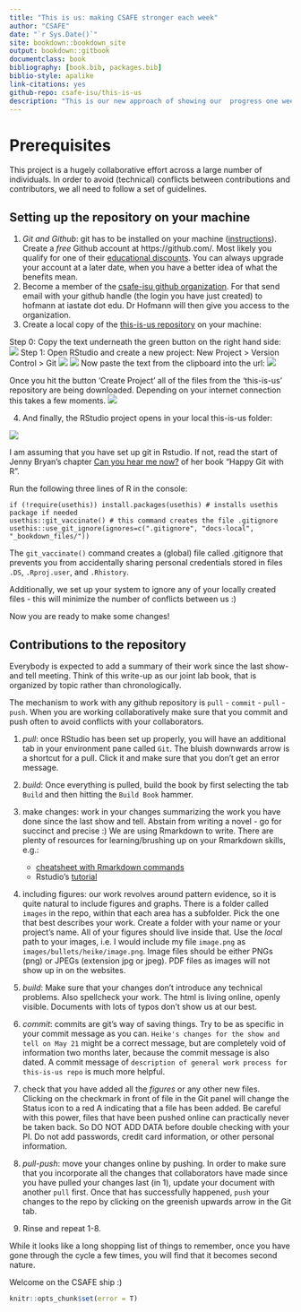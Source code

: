```yaml
--- 
title: "This is us: making CSAFE stronger each week"
author: "CSAFE"
date: "`r Sys.Date()`"
site: bookdown::bookdown_site
output: bookdown::gitbook
documentclass: book
bibliography: [book.bib, packages.bib]
biblio-style: apalike
link-citations: yes
github-repo: csafe-isu/this-is-us
description: "This is our new approach of showing our  progress one week at a time. This book is based on the minimal example of using the bookdown package. The output format for this example is bookdown::gitbook."
---
```


# Prerequisites

This project is a hugely collaborative effort across a large number of individuals. In order to avoid (technical) conflicts between contributions and contributors, we all need to follow a set of guidelines.

## Setting up the repository on your machine

1. *Git and Github*: git has to be installed on your machine ([instructions](https://git-scm.com/book/en/v2/Getting-Started-Installing-Git)).
Create a *free* Github account at https://github.com/. Most likely you qualify for one of their [educational discounts](https://education.github.com/). You can always upgrade your account at a later date, when you have a better idea of what the benefits mean.
2. Become a member of the [csafe-isu github organization](https://github.com/CSAFE-ISU). For that send email with your github handle (the login you have just created) to hofmann at iastate dot edu. Dr Hofmann will then give you access to the organization.
3. Create a local copy of the [this-is-us repository](https://github.com/CSAFE-ISU/this-is-us) on your machine:

  Step 0: Copy the text underneath the green button on the right hand side:
    ![](images/setup/00_copy-github.png)
  Step 1: Open RStudio and create a new project: New Project > Version Control > Git
    ![](images/setup/00_create-project.png)
    ![](images/setup/01_create-project.png)
    Now paste the text from the clipboard into the url:
    ![](images/setup/02_create-project.png) 
    
Once you hit the button 'Create Project' all of the files from the 'this-is-us' repository are being downloaded. Depending on your internet connection this takes a few moments.
![](images/setup/03_create-project.png)

4. And finally, the RStudio project opens in your local this-is-us folder:

![](images/setup/04_create-project.png)

I am assuming that you have set up git in Rstudio. If not, read the start of Jenny Bryan's chapter [Can you hear me now?](https://happygitwithr.com/connect-intro.html) of her book "Happy Git with R".

Run the following three lines of R in the console:

```
if (!require(usethis)) install.packages(usethis) # installs usethis package if needed
usethis::git_vaccinate() # this command creates the file .gitignore
usethis::use_git_ignore(ignores=c(".gitignore", "docs-local", "_bookdown_files/"))
```
The `git_vaccinate()` command  creates a (global) file called .gitignore that prevents you from accidentally sharing personal credentials stored in files `.DS`, `.Rproj.user`, and `.Rhistory`.

Additionally, we set up your system to ignore any of your locally created files - this will minimize the number of conflicts between us :)

Now you are ready to make some changes!

## Contributions to the repository

Everybody is expected to add a summary of their work since the last show-and tell meeting. Think of this write-up as our joint lab book, that is organized by topic rather than chronologically.

The mechanism to work with any github repository is `pull` - `commit` - `pull` - `push`. When you are working collaboratively make sure that you commit and push often to avoid conflicts with your collaborators.

1. *pull*: once RStudio has been set up properly, you will have an additional tab in your environment pane called `Git`. The bluish downwards arrow is a shortcut for a pull. Click it and make sure that you don't get an error message. 

2. *build*: Once everything is pulled, build the book by first selecting the tab `Build` and then hitting the `Build Book` hammer.

3. make changes: work in your changes summarizing the work you have done since the last show and tell. Abstain from writing a novel - go for succinct and precise :)
We are using Rmarkdown to write. There are plenty of resources for learning/brushing up on your Rmarkdown skills, e.g.:

    - [cheatsheet with Rmarkdown commands](https://rstudio.com/wp-content/uploads/2015/02/rmarkdown-cheatsheet.pdf)
    - Rstudio's [tutorial](https://rmarkdown.rstudio.com/)

4. including figures: our work revolves around pattern evidence, so it is quite natural to include figures and graphs. There is a folder called `images` in the repo, within that each area has a subfolder. Pick the one that best describes your work. Create a folder with your name or your project's name. All of your figures should live inside that.
Use the *local* path to your images, i.e. I would include my file `image.png` as `images/bullets/heike/image.png`.
Image files should be either PNGs (png) or JPEGs (extension jpg or jpeg). PDF files as images will not show up in on the websites.


5. *build*: Make sure that your changes don't introduce any technical problems. Also spellcheck your work. The html is living online, openly visible. Documents with lots of typos don't show us at our best.


6. *commit*: commits are git's way of saving things. Try to be as specific in your commit message as you can. `Heike's changes for the show and tell on May 21` might be a correct message, but are completely void of information two months later, because the commit message is also dated. A commit message of `description of general work process for this-is-us repo` is much more helpful.

7. check that you have added all the *figures* or any other new files. 
Clicking on the checkmark in front of file in the Git panel will change the Status icon to a red A indicating that a file has been added. 
Be careful with this power, files that have been pushed online can practically never be taken back. So DO NOT ADD DATA before double checking with your PI. Do not add passwords, credit card information, or other personal information.

8. *pull-push*: move your changes online by pushing. In order to make sure that you incorporate all the changes that collaborators have made since you have pulled your changes last (in 1), update your document with another `pull` first. Once that has successfully happened, `push` your changes to the repo by clicking on the greenish upwards arrow in the Git tab.

9. Rinse and repeat 1-8. 

While it looks like a long shopping list of things to remember, once you have gone through the cycle a few times, you will find that it becomes second nature. 

Welcome on the CSAFE ship :)

```r
knitr::opts_chunk$set(error = T)
```
